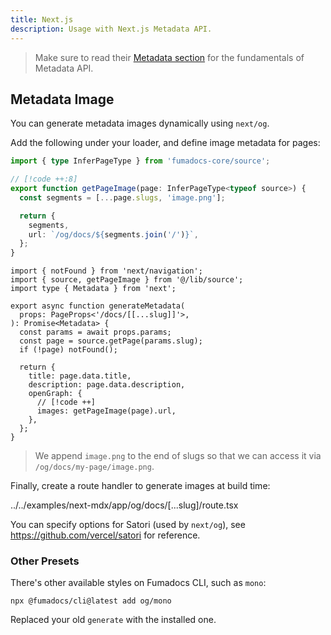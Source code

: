 ```yaml
---
title: Next.js
description: Usage with Next.js Metadata API.
---
```


> Make sure to read their [Metadata section](https://nextjs.org/docs/app/building-your-application/optimizing/metadata) for the fundamentals of Metadata API.

## Metadata Image

You can generate metadata images dynamically using `next/og`.

Add the following under your loader, and define image metadata for pages:

```ts tab="lib/source.ts"
import { type InferPageType } from 'fumadocs-core/source';

// [!code ++:8]
export function getPageImage(page: InferPageType<typeof source>) {
  const segments = [...page.slugs, 'image.png'];

  return {
    segments,
    url: `/og/docs/${segments.join('/')}`,
  };
}
```

```tsx tab="app/docs/[[...slug]]/page.tsx"
import { notFound } from 'next/navigation';
import { source, getPageImage } from '@/lib/source';
import type { Metadata } from 'next';

export async function generateMetadata(
  props: PageProps<'/docs/[[...slug]]'>,
): Promise<Metadata> {
  const params = await props.params;
  const page = source.getPage(params.slug);
  if (!page) notFound();

  return {
    title: page.data.title,
    description: page.data.description,
    openGraph: {
      // [!code ++]
      images: getPageImage(page).url,
    },
  };
}
```

> We append `image.png` to the end of slugs so that we can access it via `/og/docs/my-page/image.png`.

Finally, create a route handler to generate images at build time:

<include cwd meta='title="app/og/docs/[...slug]/route.tsx"'>
  ../../examples/next-mdx/app/og/docs/[...slug]/route.tsx
</include>

You can specify options for Satori (used by `next/og`), see https://github.com/vercel/satori for reference.

### Other Presets

There's other available styles on Fumadocs CLI, such as `mono`:

```npm
npx @fumadocs/cli@latest add og/mono
```

Replaced your old `generate` with the installed one.
